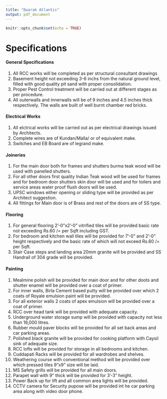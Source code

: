 ```yaml
---
title: "Dwarak Atlantis"
output: pdf_document
---
```


```r
knitr::opts_chunk$set(echo = TRUE)
```

# Specifications

#### General Specifications
1. All RCC works will be completed as per structural consultant drawings
2. Basement height not exceeding 3-6 inchs from the natural ground level, filled with good quality pit sand with proper consolidation.
3. Proper Pest Control treatment will be carried out at different stages as per procedure.
4. All outerwalls and innerwalls will be of 9 inches and 4.5 inches thick  respectively. The walls are built of well burnt chamber red bricks.

#### Electrical Works
1. All elctrical works will be carried out as per electrical drawings issued by Architects. 
2. Complete wires are of Kundan/Malla/ or of equivalent make.
3. Switches and EB Board are of legrand make.

#### Joineries
1. For the main door both for frames and shutters burma teak wood will be used with panelled shutters.
2. For all other doors first quality Indian Teak wood will be used for frames and for bedroom door shutters skin door will be used and for toilers and service areas water proof flush doors will be used.
3. UPSC windows either opening or sliding type will be provided as per Architect suggestion.
4. All fittings for Main door is of Brass and rest of the doors are of SS type.

#### Flooring
1. For general flooring 2'-0"x2'-0" vitrified tiles will be provided basic rate not exceeding Rs.60 /= per Sqft including GST.
2. For bedroom and kitchen wall tiles will be provided for 7'-0" and 2'-0" height respectively and the basic rate of which will not exceed Rs.60 /= per Sqft.
3. Stair Case steps and landing area 20mm granite will be provided and SS Handrail of 304 grade will be provided.

#### Painting
1. Mealmine polish will be provided for main door and for other doots and shutter enamel will be provided over a coat of primer.
2. For inner walls, Birla Cement based putty will be provided over which 2 coats of Royale emulsion paint will be provided.
3. For all exterior walls 2 coats of apex emulsion will be provided over a coat of primer.
4. RCC over head tank will be provided with adequate capacity.
5. Underground water storage sump will be provided with capacity not less than 16,000 litres. 
6. Rubber mould paver blocks will be provided for all set back areas and car parking areas.
7. Polished black granite will be provided for cooking platform with Caysil sink of adequate size.
8. RCC lofts will be provided for storage in all bedrooms and kitchen.
9. Cuddapati Racks will be provided for all wardrobes and shelves.
10. Weathering course with conventional method will be provided over which pressed tiles 9"x9" size will be laid.
11. MS Safety grills will be provided for all main doors.
12. Parapet wall with 9" thick will be provided for 3'-3" height.
13. Power Back up for lift and all common area lights will be provided.
14. CCTV camera for Security pupose will be provided int he car parking area along with video door phone.

 